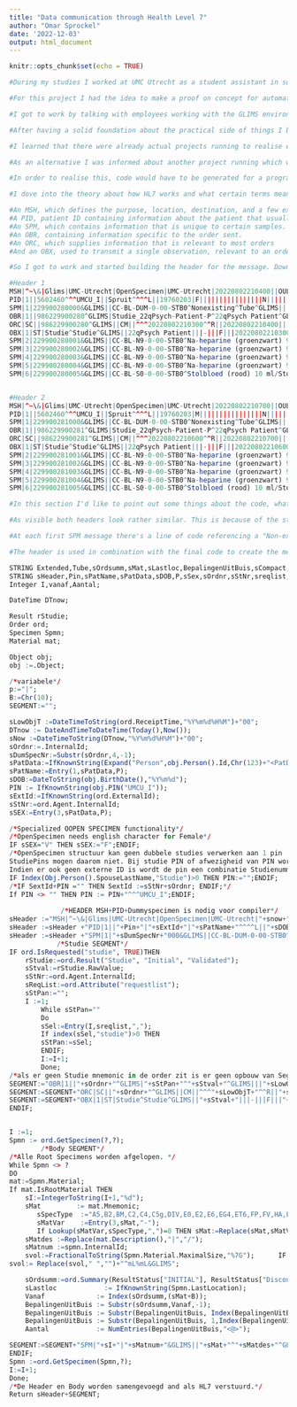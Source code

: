```yaml
---
title: "Data communication through Health Level 7"
author: "Omar Sprockel"
date: '2022-12-03'
output: html_document
---
```


```r
knitr::opts_chunk$set(echo = TRUE)
```

```r
#During my studies I worked at UMC Utrecht as a student assistant in some of the labs. Something that I always found to be inefficiënt is the fact that patiënt material was always given in combination with a document. The document stated information about the patiënt and which tests needed to be performed on the material given. These documents were mostly generated by doctors in their software called HiX. The information on the document was always typed by hand, so the same test could always be described in different ways. The patiënt information and requested tests have to be copied by hand into the laboratory software called GLIMS.

#For this project I had the idea to make a proof on concept for automatisation of this process. This would be done by creating a platform through R Shiny with checkboxes. The checkboxes would be categorised by patiënt material type, and possible tests for each type. The idea was for the doctors to click each test that was needed, which would create an output that could be used as an input for GLIMS. This way the information would no longer have to be copied by hand which would reduce errors and time needed.

#I got to work by talking with employees working with the GLIMS environment. I learned the different type of tests possible for some patient materials and how the process went from the doctors request until the result.

#After having a solid foundation about the practical side of things I booked a meeting with some connections at ICT. These are the people who are very knowledgable about the coding side of GLIMS and are able to make changes to the way it works. I explained my idea for the project and asked for information regarding the possibility of my ideas.

#I learned that there were already actual projects running to realise exactly that which I had imagined, albeit using different tools. The issue with my idea however was the fact that GLIMS runs on a specific coding software called MISPL. If I were to create the platform for the doctors in R Shiny each output would need to be translated to MISPL code in order to make it readable. This would be so much work that I would be far from having anything working to show after the 40 hours supplied for this project.

#As an alternative I was informed about another project running which was to communicate information from GLIMS to another piece of software called OpenSpecimen. OpenSpecimen is used to process and store information about samples for studies. A lot of studies had been performed with the use of GLIMS and now had to be moved over to OpenSpecimen.

#In order to realise this, code would have to be generated for a programming language called Health Level 7 (HL7). Health Level 7 is a worldwide coding language used by hospitals for communication of patient data in a standardised way. I was asked to help by writing part of the code responsible for letting the system know which part of the code supplied which information, also known as the "header".

#I dove into the theory about how HL7 works and what certain terms mean. The header needed to contain:

#An MSH, which defines the purpose, location, destination, and a few extra's concerning the message sent.
#A PID, patient ID containing information about the patient that usually doesn't change (sex, date of birth, etc).
#An SPM, which contains information that is unique to certain samples.
#An OBR, containing information specific to the order sent.
#An ORC, which supplies information that is relevant to most orders
#And an OBX, used to transmit a single observation, relevant to an order.

#So I got to work and started building the header for the message. Down below I will link 2 of the headers that I wrote.
```

```r
#Header 1
MSH|^~\&|Glims|UMC-Utrecht|OpenSpecimen|UMC-Utrecht|20220802210400||OUL^R22|000012627500|P|2.5|||NE|AL||8859/15
PID|1||5602460^^^UMCU_I||Spruit^^^^L||19760203|F||||||||||||||||N||||||N
SPM|1|229900280000&GLIMS||CC-BL-DUM-0-00-STB0^Nonexisting^Tube^GLIMS||||||||0^mL&mL&GLIMS|||||20220802210300|20220802210400||Y
OBR|1||986229900280^GLIMS|Studie_22qPsych-Patient-P^22qPsych Patient^GLIMS|||20220802210300|||||||||LISDLA^Glims - Kcl&&Glims - Kcl^^^^^^hcpr^UMCU_I||||||20220802210400||CDL|F||^^^20220802210300^^R
ORC|SC||986229900280^GLIMS||CM||^^^20220802210300^^R||20220802210400|||LISDLA^Glims - Kcl&&Glims - Kcl^^^^^^hcpr^UMCU_I|ST657^^^^^^^^^^GLIMS||||CDL^CDL^GLIMS
OBX|1|ST|Studie^Studie^GLIMS||22qPsych Patient|||-|||F|||20220802210300|DLA^DLA^GLIMS||||
SPM|2|229900280001&GLIMS||CC-BL-N9-0-00-STB0^Na-heparine (groenzwart) 9 ml/Na-heparine/groen, NH 9 ml^GLIMS||||||||9^mL%mL&GLIMS|||||20220802210300|20220802210400||Y
SPM|3|229900280002&GLIMS||CC-BL-N9-0-00-STB0^Na-heparine (groenzwart) 9 ml/Na-heparine/groen, NH 9 ml^GLIMS||||||||9^mL%mL&GLIMS|||||20220802210300|20220802210400||Y
SPM|4|229900280003&GLIMS||CC-BL-N9-0-00-STB0^Na-heparine (groenzwart) 9 ml/Na-heparine/groen, NH 9 ml^GLIMS||||||||9^mL%mL&GLIMS|||||20220802210300|20220802210400||Y
SPM|5|229900280004&GLIMS||CC-BL-N9-0-00-STB0^Na-heparine (groenzwart) 9 ml/Na-heparine/groen, NH 9 ml^GLIMS||||||||9^mL%mL&GLIMS|||||20220802210300|20220802210400||Y
SPM|6|229900280005&GLIMS||CC-BL-S0-0-00-STB0^Stolbloed (rood) 10 ml/Stolbloed/rood, CAT 10 ml^GLIMS||||||||3.5^mL%mL&GLIMS|||||20220802210300|20220802210400||Y


#Header 2
MSH|^~\&|Glims|UMC-Utrecht|OpenSpecimen|UMC-Utrecht|20220802210700||OUL^R22|000012627500|P|2.5|||NE|AL||8859/15
PID|1||5602460^^^UMCU_I||Spruit^^^^L||19760203|M||||||||||||||||N||||||N
SPM|1|229900281000&GLIMS||CC-BL-DUM-0-00-STB0^Nonexisting^Tube^GLIMS||||||||0^mL&mL&GLIMS|||||20220802210600|20220802210700||Y
OBR|1||986229900281^GLIMS|Studie_22qPsych-Patient-P^22qPsych Patient^GLIMS|||20220802210600|||||||||LISDLA^Glims - Kcl&&Glims - Kcl^^^^^^hcpr^UMCU_I||||||20220802210700||CDL|F||^^^20220802210600^^R
ORC|SC||986229900281^GLIMS||CM||^^^20220802210600^^R||20220802210700|||LISDLA^Glims - Kcl&&Glims - Kcl^^^^^^hcpr^UMCU_I|ST657^^^^^^^^^^GLIMS||||CDL^CDL^GLIMS
OBX|1|ST|Studie^Studie^GLIMS||22qPsych Patient|||-|||F|||20220802210600|DLA^DLA^GLIMS||||
SPM|2|229900281001&GLIMS||CC-BL-N9-0-00-STB0^Na-heparine (groenzwart) 9 ml/Na-heparine/groen, NH 9 ml^GLIMS||||||||9^mL%mL&GLIMS|||||20220802210600|20220802210700||Y
SPM|3|229900281002&GLIMS||CC-BL-N9-0-00-STB0^Na-heparine (groenzwart) 9 ml/Na-heparine/groen, NH 9 ml^GLIMS||||||||9^mL%mL&GLIMS|||||20220802210600|20220802210700||Y
SPM|4|229900281003&GLIMS||CC-BL-N9-0-00-STB0^Na-heparine (groenzwart) 9 ml/Na-heparine/groen, NH 9 ml^GLIMS||||||||9^mL%mL&GLIMS|||||20220802210600|20220802210700||Y
SPM|5|229900281004&GLIMS||CC-BL-N9-0-00-STB0^Na-heparine (groenzwart) 9 ml/Na-heparine/groen, NH 9 ml^GLIMS||||||||9^mL%mL&GLIMS|||||20220802210600|20220802210700||Y
SPM|6|229900281005&GLIMS||CC-BL-S0-0-00-STB0^Stolbloed (rood) 10 ml/Stolbloed/rood, CAT 10 ml^GLIMS||||||||3.5^mL%mL&GLIMS|||||20220802210600|20220802210700||Y
```

```r
#In this section I'd like to point out some things about the code, what it's for.

#As visible both headers look rather similar. This is because of the standardized way HL7 communicates information. The variables change but the location of those variables are always the same, that is why only some parts of the code are different. What is also apparent is the amount of "|" (pipes) in the code. GLIMS is setup with a table structure. Using the pipes, we tell HL7 to skip variables in order to access the needed variables for the message.

#At each first SPM message there's a line of code referencing a "Non-existing Tube". For this message we use an "OULR22" message, which normally contains all results attached to the sample. Aside from results we would also like to supply information through this message. HL7 only accepts the message if all information is linked to the sample. This means that every PID, OBR and ORC cluster also needs an SPM. We supply the results down below through multiple SPM's. So in order to circumvent the requirement of another SPM in the cluster we created a dummy SPM.
```

```r
#The header is used in combination with the final code to create the message that will be sent. I didn't make the code below and therefore also don't understand it fully. For completions sake I have added the final code below.

STRING Extended,Tube,sOrdsumm,sMat,sLastloc,BepalingenUitBuis,sCompact,sOutline,sMatdes,sI,sMatnum,sLowObjT,snow,b,sStval; 
STRING sHeader,Pin,sPatName,sPatData,sDOB,P,sSex,sOrdnr,sStNr,sreqlist,sStPan,ssel,sSpecType,sMatVar,sDumSpecNr,SEGMENT,sVol,SextId; 
Integer I,vanaf,Aantal;

DateTime DTnow;

Result rStudie;
Order ord;
Specimen Spmn;
Material mat;

Object obj;
obj :=.Object;

/*variabele*/
p:="|";
B:=Chr(10);
SEGMENT:="";

sLowObjT :=DateTimeToString(ord.ReceiptTime,"%Y%m%d%H%M")+"00";
DTnow := DateAndTimeToDateTime(Today(),Now());
sNow :=DateTimeToString(DTnow,"%Y%m%d%H%M")+"00";
sOrdnr:=.InternalId;
sDumSpecNr:=Substr(sOrdnr,4,-1);
sPatData:=IfKnownString(Expand("Person",obj.Person().Id,Chr(123)+"<PatData \Fm=%FL[-%SL]|[%BD]|[%SX]"+Chr(125),?));
sPatName:=Entry(1,sPatData,P);
sDOB:=DateToString(obj.BirthDate(),"%Y%m%d");
PIN := IfKnownString(obj.PIN("UMCU_I"));
sExtId:=IfKnownString(ord.ExternalId);
sStNr:=ord.Agent.InternalId;
sSEX:=Entry(3,sPatData,P);

/*Specialized OOPEN SPECIMEN functionality*/ 
/*OpenSpecimen needs english character for Female*/
IF sSEX="V" THEN sSEX:="F";ENDIF;
/*OpenSpecimen structuur kan geen dubbele studies verwerken aan 1 pin
StudiePins mogen daarom niet. Bij studie PIN of afwezigheid van PIN wordt externe ID gebruikt.
Indien er ook geen externe ID is wordt de pin een combinatie Studienummer en ordernummer*/
IF Index(Obj.Person().SpouseLastName,"Studie")>0 THEN PIN:="";ENDIF;
/*IF SextId+PIN ="" THEN SextId :=sStNr+sOrdnr; ENDIF;*/
If PIN <> "" THEN PIN := PIN+"^^^UMCU_I";ENDIF;
	
	         /*HEADER MSH+PID+Dummyspecimen is nodig voor compiler*/	
sHeader :="MSH|^~\&|Glims|UMC-Utrecht|OpenSpecimen|UMC-Utrecht|"+snow+"||OUL^R22|000012627500|P|2.5|||NE|AL||8859/15"+B;
sHeader :=sHeader +"PID|1||"+Pin+"|"+sExtId+"|"+sPatName+"^^^^L||"+sDOB+"|"+sSex+"||||||||||||||||N||||||N"+B;
sHeader :=sHeader +"SPM|1|"+sDumSpecNr+"000&GLIMS||CC-BL-DUM-0-00-STB0^Nonexisting^Tube^GLIMS||||||||0^mL&mL&GLIMS|||||"+sLowObjT+"|"+snow+"||Y"+B;
			/*Studie SEGMENT*/
IF ord.IsRequested("studie", TRUE)THEN
	rStudie:=ord.Result("Studie", "Initial", "Validated");
	sStval:=rStudie.RawValue;
	sStNr:=ord.Agent.InternalId;
	sReqList:=ord.Attribute("requestlist");
	sStPan:="";
	I :=1;
		While sStPan=""
		Do
		sSel:=Entry(I,sreqlist,",");
		If index(sSel,"studie")>0 THEN
		sStPan:=sSel;
		ENDIF;
		I:=I+1;
		Done;
/*als er geen Studie mnemonic in de order zit is er geen opbouw van Segment.*/
SEGMENT:="OBR|1||"+sOrdnr+"^GLIMS|"+sStPan+"^"+sStval+"^GLIMS|||"+sLowObjT+"|||||||||LISDLA^Glims - Kcl&&Glims - Kcl^^^^^^hcpr^UMCU_I||||||"+snow+"||CDL|F||^^^"+sLowObjT+"^^R"+B;
SEGMENT:=SEGMENT+"ORC|SC||"+sOrdnr+"^GLIMS||CM||^^^"+sLowObjT+"^^R||"+snow+"|||LISDLA^Glims - Kcl&&Glims - Kcl^^^^^^hcpr^UMCU_I|"+sStNr+"^^^^^^^^^^GLIMS||||CDL^CDL^GLIMS"+B;
SEGMENT:=SEGMENT+"OBX|1|ST|Studie^Studie^GLIMS||"+sStval+"|||-|||F|||"+sLowObjT+"|DLA^DLA^GLIMS||||"+B;
ENDIF;


I :=1;
Spmn := ord.GetSpecimen(?,?);
		/*Body SEGMENT*/
/*Alle Root Specimens worden afgelopen. */
While Spmn <> ?
DO
mat:=Spmn.Material;
If mat.IsRootMaterial THEN
	sI:=IntegerToString(I+1,"%d");
    sMat         := mat.Mnemonic;
       sSpecType  :="A5,B2,BM,C2,C4,C5g,DIV,E0,E2,E6,EG4,ET6,FP,FV,HA,L0,L4,LB3,LG3,LI,N6,N9,OK,S0,S1,SG4,SG5,SP,SV,UP,UV";
       sMatVar    :=Entry(3,sMat,"-");
       If Lookup(sMatVar,sSpecType,",")=0 THEN sMat:=Replace(sMat,sMatVar,"DIV"); ENDIF;
	sMatdes	:=Replace(mat.Description(),"|","/");
	sMatnum	:=spmn.InternalId;
	svol:=FractionalToString(Spmn.Material.MaximalSize,"%7G");	 	IF sVol=? THEN sVol :="0";ENDIF;
svol:= Replace(svol," ","")+"^mL%mL&GLIMS";

	sOrdsumm:=ord.Summary(ResultStatus["INITIAL"], ResultStatus["Discontinued"], "Mnemonic", "Intern", FALSE, "<@>", "Compact");
    sLastloc            := IfKnownString(Spmn.LastLocation);
    Vanaf             := Index(sOrdsumm,(sMat+B));
    BepalingenUitBuis := Substr(sOrdsumm,Vanaf,-1);
    BepalingenUitBuis := Substr(BepalingenUitBuis, Index(BepalingenUitBuis,B)+1,-1);
    BepalingenUitBuis := Substr(BepalingenUitBuis, 1,Index(BepalingenUitBuis,B)-1);
    Aantal            := NumEntries(BepalingenUitBuis,"<@>");

SEGMENT:=SEGMENT+"SPM|"+sI+"|"+sMatnum+"&GLIMS||"+sMat+"^"+sMatdes+"^GLIMS||||||||"+sVol+"|||||"+sLowObjT+"|"+snow+"||Y"+B;
ENDIF;
Spmn :=ord.GetSpecimen(Spmn,?);
I:=I+1;
Done;
/*De Header en Body worden samengevoegd and als HL7 verstuurd.*/
Return sHeader+SEGMENT;
```